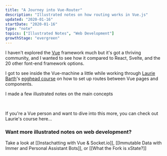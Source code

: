 ```yaml
---
title: "A Journey into Vue-Router"
description: "Illustrated notes on how routing works in Vue.js"
updated: "2020-01-16"
startDate: "2020-01-16"
type: "note"
topics: ["Illustrated Notes", "Web Development"]
growthStage: "evergreen"
---
```



<IntroParagraph>I haven't explored the [Vue](https://vuejs.org/) framework much but it's got a thriving community, and I wanted to see how it compared to React, Svelte, and the 20 other font-end framework options.</IntroParagraph>

<RemoteImage
	width="500px"
	alt="A box with green vue roads coming out of it"
	src="https://res.cloudinary.com/dg3gyk0gu/image/upload/c_scale,f_auto,q_auto:good,w_1200/v1592262763/maggieappleton.com/egghead-course-notes/vuerouter/thumb_2x.png"
/>

I got to see inside the Vue-machine a little while working through [Laurie Barth](https://twitter.com/laurieontech)'s [egghead course](https://egghead.io/courses/a-journey-with-vue-router) on how to set up routes between Vue pages and components.

I made a few illustrated notes on the main concepts

<RemoteImage
	width="1050px"
	alt="Journey with Vue Router"
	src="https://res.cloudinary.com/dg3gyk0gu/image/upload/c_scale,f_auto,q_auto:good,w_1200/v1592262764/maggieappleton.com/egghead-course-notes/vuerouter/VueRouter_1.png"
/>

<RemoteImage
	width="1050px"
	alt="To setup, install and import vue router, create an empty array of routes, and pass that array into a new router function"
	src="https://res.cloudinary.com/dg3gyk0gu/image/upload/c_scale,f_auto,q_auto:good,w_1200/v1592262762/maggieappleton.com/egghead-course-notes/vuerouter/VueRouter_2.png"
/>

<RemoteImage
	width="1050px"
	alt="When making new routes, each one needs a path and a component. We can also pass parameters to our routes"
	src="https://res.cloudinary.com/dg3gyk0gu/image/upload/c_scale,f_auto,q_auto:good,w_1200/v1592262765/maggieappleton.com/egghead-course-notes/vuerouter/VueRouter_3.png"
/>

<RemoteImage
	width="1050px"
	alt="The wild card path acts as a cacthall for unknown routes"
	src="https://res.cloudinary.com/dg3gyk0gu/image/upload/c_scale,f_auto,q_auto:good,w_1200/v1592262764/maggieappleton.com/egghead-course-notes/vuerouter/VueRouter_4.png"
/>

<br />

If you're a Vue person and want to dive into this more, you can check out Laurie's course here...

<ImageLink href="https://egghead.io/courses/a-journey-with-vue-router">
	<RemoteImage
		framed
		alt="Shareable Custom Hooks in React"
		src="https://og-image-egghead-course.now.sh/a-journey-with-vue-router"
	/>
</ImageLink>

### Want more illustrated notes on web development?

Take a look at [[Instachatting with Vue & Socket.io]], [[Immutable Data with Immer and Personal Assistant Bots]], or [[What the Fork is xState?]]
